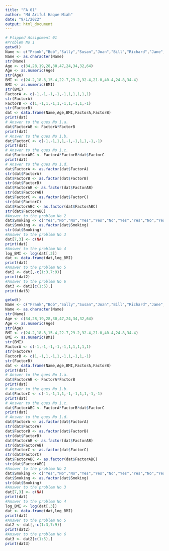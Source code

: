 ```yaml
---
title: "FA 01"
author: "Md Ariful Haque Miah"
date: "9/1/2022"
output: html_document
---
```

```r
# Flipped Assignment 01
#Problem No 1
getwd()
Name <- c("Frank","Bob","Sally","Susan","Joan","Bill","Richard","Jane","Jill","John")
Name <- as.character(Name)
str(Name)
Age <- c(34,28,19,28,30,47,24,34,32,64)
Age <- as.numeric(Age)
str(Age)
BMI <- c(24.2,18.3,15.4,22.7,29.2,32.4,21.0,40.4,24.8,34.4)
BMI <- as.numeric(BMI)
str(BMI)
FactorA <- c(-1,-1,-1,-1,-1,1,1,1,1,1)
str(FactorA)
FactorB <- c(1,-1,1,-1,1,-1,1,-1,1,-1)
str(FactorB)
dat <- data.frame(Name,Age,BMI,FactorA,FactorB)
print(dat)
# Answer to the ques No 1.a.
dat$FactorAB <- FactorA*FactorB
print(dat)
# Answer to the ques No 1.b.
dat$FactorC <- c(-1,-1,1,1,-1,-1,1,1,-1,-1)
print(dat)
# Answer to the ques No 1.c.
dat$FactorABC <- FactorA*FactorB*dat$FactorC
print(dat)
# Answer to the ques No 1.d.
dat$FactorA <- as.factor(dat$FactorA)
str(dat$FactorA)
dat$FactorB <- as.factor(dat$FactorB)
str(dat$FactorB)
dat$FactorAB <- as.factor(dat$FactorAB)
str(dat$FactorAB)
dat$FactorC <- as.factor(dat$FactorC)
str(dat$FactorC)
dat$FactorABC <- as.factor(dat$FactorABC)
str(dat$FactorABC)
#Answer to the problem No 2
dat$Smoking <- c("Yes","No","No","Yes","Yes","No","Yes","Yes","No","Yes")
dat$Smoking <- as.factor(dat$Smoking)
str(dat$Smoking)
#Answer to the problem No 3
dat[7,3] <- c(NA)
print(dat)
#Answer to the problem No 4
log_BMI <- log(dat[,3])
dat <- data.frame(dat,log_BMI)
print(dat)
#Answer to the problem No 5
dat2 <- dat[,-c(1:3,7:9)]
print(dat2)
#Answer to the problem No 6
dat3 <- dat2[c(1:5),]
print(dat3)
```
```r
getwd()
Name <- c("Frank","Bob","Sally","Susan","Joan","Bill","Richard","Jane","Jill","John")
Name <- as.character(Name)
str(Name)
Age <- c(34,28,19,28,30,47,24,34,32,64)
Age <- as.numeric(Age)
str(Age)
BMI <- c(24.2,18.3,15.4,22.7,29.2,32.4,21.0,40.4,24.8,34.4)
BMI <- as.numeric(BMI)
str(BMI)
FactorA <- c(-1,-1,-1,-1,-1,1,1,1,1,1)
str(FactorA)
FactorB <- c(1,-1,1,-1,1,-1,1,-1,1,-1)
str(FactorB)
dat <- data.frame(Name,Age,BMI,FactorA,FactorB)
print(dat)
# Answer to the ques No 1.a.
dat$FactorAB <- FactorA*FactorB
print(dat)
# Answer to the ques No 1.b.
dat$FactorC <- c(-1,-1,1,1,-1,-1,1,1,-1,-1)
print(dat)
# Answer to the ques No 1.c.
dat$FactorABC <- FactorA*FactorB*dat$FactorC
print(dat)
# Answer to the ques No 1.d.
dat$FactorA <- as.factor(dat$FactorA)
str(dat$FactorA)
dat$FactorB <- as.factor(dat$FactorB)
str(dat$FactorB)
dat$FactorAB <- as.factor(dat$FactorAB)
str(dat$FactorAB)
dat$FactorC <- as.factor(dat$FactorC)
str(dat$FactorC)
dat$FactorABC <- as.factor(dat$FactorABC)
str(dat$FactorABC)
#Answer to the problem No 2
dat$Smoking <- c("Yes","No","No","Yes","Yes","No","Yes","Yes","No","Yes")
dat$Smoking <- as.factor(dat$Smoking)
str(dat$Smoking)
#Answer to the problem No 3
dat[7,3] <- c(NA)
print(dat)
#Answer to the problem No 4
log_BMI <- log(dat[,3])
dat <- data.frame(dat,log_BMI)
print(dat)
#Answer to the problem No 5
dat2 <- dat[,-c(1:3,7:9)]
print(dat2)
#Answer to the problem No 6
dat3 <- dat2[c(1:5),]
print(dat3)
```

